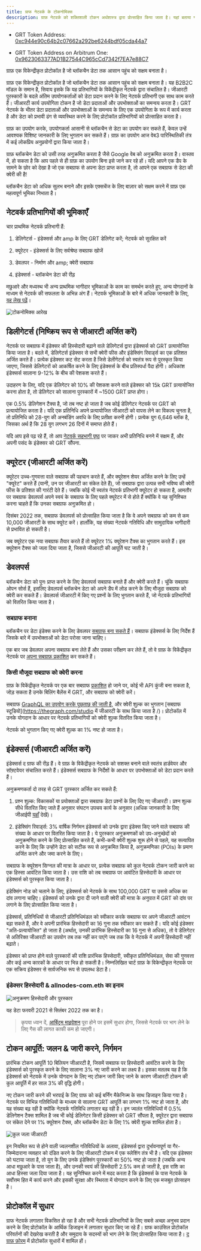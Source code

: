 ```yaml
---
title: ग्राफ नेटवर्क के टोकनोमिक्स
description: ग्राफ़ नेटवर्क को शक्तिशाली टोकन अर्थशास्त्र द्वारा प्रोत्साहित किया जाता है। यहां बताया गया है कि कैसे GET, ग्राफ़ का मूल कार्य उपयोगिता टोकन काम करता है।
---
```


- GRT Token Address: [0xc944e90c64b2c07662a292be6244bdf05cda44a7](https://etherscan.io/token/0xc944e90c64b2c07662a292be6244bdf05cda44a7)

- GRT Token Address on Arbitrum One: [0x9623063377AD1B27544C965cCd7342f7EA7e88C7](https://arbiscan.io/token/0x9623063377ad1b27544c965ccd7342f7ea7e88c7)

ग्राफ़ एक विकेन्द्रीकृत प्रोटोकॉल है जो ब्लॉकचैन डेटा तक आसान पहुंच को सक्षम बनाता है।

ग्राफ़ एक विकेन्द्रीकृत प्रोटोकॉल है जो ब्लॉकचैन डेटा तक आसान पहुंच को सक्षम बनाता है। यह B2B2C मॉडल के समान है, सिवाय इसके कि यह प्रतिभागियों के विकेंद्रीकृत नेटवर्क द्वारा संचालित है। जीआरटी पुरस्कारों के बदले अंतिम उपयोगकर्ताओं को डेटा प्रदान करने के लिए नेटवर्क प्रतिभागी एक साथ काम करते हैं। जीआरटी कार्य उपयोगिता टोकन है जो डेटा प्रदाताओं और उपभोक्ताओं का समन्वय करता है। GRT नेटवर्क के भीतर डेटा प्रदाताओं और उपभोक्ताओं के समन्वय के लिए एक उपयोगिता के रूप में कार्य करता है और डेटा को प्रभावी ढंग से व्यवस्थित करने के लिए प्रोटोकॉल प्रतिभागियों को प्रोत्साहित करता है।

ग्राफ़ का उपयोग करके, उपयोगकर्ता आसानी से ब्लॉकचैन से डेटा का उपयोग कर सकते हैं, केवल उन्हें आवश्यक विशिष्ट जानकारी के लिए भुगतान कर सकते हैं। ग्राफ़ का उपयोग आज वेब3 पारिस्थितिकी तंत्र में कई लोकप्रिय अनुप्रयोगों द्वारा किया जाता है।

ग्राफ़ ब्लॉकचेन डेटा को उसी तरह अनुक्रमित करता है जैसे Google वेब को अनुक्रमित करता है। वास्तव में, हो सकता है कि आप पहले से ही ग्राफ़ का उपयोग बिना इसे जाने कर रहे हों। यदि आपने एक डैप के सामने के छोर को देखा है जो एक सबग्राफ से अपना डेटा प्राप्त करता है, तो आपने एक सबग्राफ से डेटा की क्वेरी की है!

ब्लॉकचैन डेटा को अधिक सुलभ बनाने और इसके एक्सचेंज के लिए बाज़ार को सक्षम करने में ग्राफ़ एक महत्वपूर्ण भूमिका निभाता है।

## नेटवर्क प्रतिभागियों की भूमिकाएँ

चार प्राथमिक नेटवर्क प्रतिभागी हैं:

1.  डेलिगेटर्स - इंडेक्सर्स और amp के लिए GRT डेलिगेट करें; नेटवर्क को सुरक्षित करें

2.  क्यूरेटर - इंडेक्सर्स के लिए सर्वश्रेष्ठ सबग्राफ खोजें

3.  डेवलपर - निर्माण और amp; क्वेरी सबग्राफ

4.  इंडेक्सर्स - ब्लॉकचेन डेटा की रीढ़

मछुआरे और मध्यस्थ भी अन्य प्राथमिक भागीदार भूमिकाओं के काम का समर्थन करते हुए, अन्य योगदानों के माध्यम से नेटवर्क की सफलता के अभिन्न अंग हैं। नेटवर्क भूमिकाओं के बारे में अधिक जानकारी के लिए, [यह लेख पढ़ें](https://thegraph.com/blog/the-graph-grt-token-economics/)।

![टोकनोमिक्स आरेख](/img/updated-tokenomics-image.png)

## डिलीगेटर्स (निष्क्रिय रूप से जीआरटी अर्जित करें)

नेटवर्क पर सबग्राफ में इंडेक्सर की हिस्सेदारी बढ़ाने वाले डेलिगेटर्स द्वारा इंडेक्सर्स को GRT प्रत्यायोजित किया जाता है। बदले में, डेलिगेटर्स इंडेक्सर से सभी क्वेरी फीस और इंडेक्सिंग रिवार्ड्स का एक प्रतिशत अर्जित करते हैं। प्रत्येक इंडेक्सर कट सेट करता है जिसे डेलीगेटर्स को स्वतंत्र रूप से पुरस्कृत किया जाएगा, जिससे डेलिगेटरों को आकर्षित करने के लिए इंडेक्सर्स के बीच प्रतिस्पर्धा पैदा होगी। अधिकांश इंडेक्सर्स सालाना 9-12% के बीच की पेशकश करते हैं।

उदाहरण के लिए, यदि एक डेलिगेटर को 10% की पेशकश करने वाले इंडेक्सर को 15k GRT प्रत्यायोजित करना होता है, तो डेलिगेटर को सालाना पुरस्कारों में ~1500 GRT प्राप्त होगा।

एक 0.5% डेलिगेशन टैक्स है, जो तब नष्ट हो जाता है जब कोई डेलिगेटर नेटवर्क पर GRT को प्रत्यायोजित करता है। यदि एक प्रतिनिधि अपने प्रत्यायोजित जीआरटी को वापस लेने का विकल्प चुनता है, तो प्रतिनिधि को 28-युग की अनबंडिंग अवधि के लिए प्रतीक्षा करनी होगी। प्रत्येक युग 6,646 ब्लॉक है, जिसका अर्थ है कि 28 युग लगभग 26 दिनों में समाप्त होते हैं।

यदि आप इसे पढ़ रहे हैं, तो आप [नेटवर्क सहभागी पृष्ठ](https://thegraph.com/explorer/participants/indexers) पर जाकर अभी प्रतिनिधि बनने में सक्षम हैं, और अपनी पसंद के इंडेक्सर को GRT सौंपना.

## क्यूरेटर (जीआरटी अर्जित करें)

क्यूरेटर उच्च-गुणवत्ता वाले सबग्राफ की पहचान करते हैं, और क्यूरेशन शेयर अर्जित करने के लिए उन्हें "क्यूरेट" करते हैं (यानी, उन पर जीआरटी का संकेत देते हैं), जो सबग्राफ द्वारा उत्पन्न सभी भविष्य की क्वेरी फीस के प्रतिशत की गारंटी देते हैं। जबकि कोई भी स्वतंत्र नेटवर्क प्रतिभागी क्यूरेटर हो सकता है, आमतौर पर सबग्राफ डेवलपर्स अपने स्वयं के सबग्राफ के लिए पहले क्यूरेटर में से होते हैं क्योंकि वे यह सुनिश्चित करना चाहते हैं कि उनका सबग्राफ अनुक्रमित हो।

दिसंबर 2022 तक, सबग्राफ डेवलपर्स को प्रोत्साहित किया जाता है कि वे अपने सबग्राफ को कम से कम 10,000 जीआरटी के साथ क्यूरेट करें। हालाँकि, यह संख्या नेटवर्क गतिविधि और सामुदायिक भागीदारी से प्रभावित हो सकती है।

जब क्यूरेटर एक नया सबग्राफ तैयार करते हैं तो क्यूरेटर 1% क्यूरेशन टैक्स का भुगतान करते हैं। इस क्यूरेशन टैक्स को जला दिया जाता है, जिससे जीआरटी की आपूर्ति घट जाती है।

## डेवलपर्स

ब्लॉकचैन डेटा को पुनः प्राप्त करने के लिए डेवलपर्स सबग्राफ बनाते हैं और क्वेरी करते हैं। चूंकि सबग्राफ ओपन सोर्स हैं, इसलिए डेवलपर्स ब्लॉकचेन डेटा को अपने डैप में लोड करने के लिए मौजूदा सबग्राफ को क्वेरी कर सकते हैं। डेवलपर्स जीआरटी में किए गए प्रश्नों के लिए भुगतान करते हैं, जो नेटवर्क प्रतिभागियों को वितरित किया जाता है।

### सबग्राफ बनाना

ब्लॉकचैन पर डेटा इंडेक्स करने के लिए डेवलपर [सबग्राफ बना सकते हैं](/developing/creating-a-subgraph/)। सबग्राफ इंडेक्सर्स के लिए निर्देश हैं जिसके बारे में उपभोक्ताओं को डेटा परोसा जाना चाहिए।

एक बार जब डेवलपर अपना सबग्राफ बना लेते हैं और उसका परीक्षण कर लेते हैं, तो वे ग्राफ़ के विकेंद्रीकृत नेटवर्क पर [अपना सबग्राफ़ प्रकाशित](/publishing/publishing-a-subgraph/) कर सकते हैं।

### किसी मौजूदा सबग्राफ को क्वेरी करना

ग्राफ़ के विकेंद्रीकृत नेटवर्क पर एक बार सबग्राफ [प्रकाशित](https://thegraph.com/docs/en/publishing/publishing-a-subgraph/) हो जाने पर, कोई भी API कुंजी बना सकता है, जोड़ सकता है उनके बिलिंग बैलेंस में GRT, और सबग्राफ को क्वेरी करें।

सबग्राफ [GraphQL का उपयोग करके पूछताछ की जाती है](/querying/querying-the-graph/), और क्वेरी शुल्क का भुगतान [सबग्राफ स्टूडियो](https://thegraph.com/studio में जीआरटी के साथ किया जाता है /)। प्रोटोकॉल में उनके योगदान के आधार पर नेटवर्क प्रतिभागियों को क्वेरी शुल्क वितरित किया जाता है।

नेटवर्क को भुगतान किए गए क्वेरी शुल्क का 1% नष्ट हो जाता है।

## इंडेक्सर्स (जीआरटी अर्जित करें)

इंडेक्सर्स द ग्राफ की रीढ़ हैं। वे ग्राफ़ के विकेंद्रीकृत नेटवर्क को सशक्त बनाने वाले स्वतंत्र हार्डवेयर और सॉफ़्टवेयर संचालित करते हैं। इंडेक्सर्स सबग्राफ के निर्देशों के आधार पर उपभोक्ताओं को डेटा प्रदान करते हैं।

अनुक्रमणकर्ता दो तरह से GRT पुरस्कार अर्जित कर सकते हैं:

1.  प्रश्न शुल्क: विकासकों या प्रयोक्ताओं द्वारा सबग्राफ डेटा प्रश्नों के लिए दिए गए जीआरटी। प्रश्न शुल्क सीधे वितरित किए जाते हैं अनुसार संघटन उपचय कार्य के अनुसार (अधिक जानकारी के लिए जीआईपी [यहाँ](https://forum.thegraph.com/t/gip-0051-exponential-query-fee-rebates-for-indexers/4162) देखें)।

2.  इंडेक्सिंग रिवार्ड्स: 3% वार्षिक निर्गमन इंडेक्सर्स को उनके द्वारा इंडेक्स किए जाने वाले सबग्राफ की संख्या के आधार पर वितरित किया जाता है। ये पुरस्कार अनुक्रमणकों को उप-अनुच्छेदों को अनुक्रमणित करने के लिए प्रोत्साहित करते हैं, कभी-कभी क्वेरी शुल्क शुरू होने से पहले, यह सत्यापित करने के लिए कि उन्होंने डेटा को सटीक रूप से अनुक्रमित किया है, अनुक्रमणिका (POIs) के प्रमाण अर्जित करने और जमा करने के लिए।

सबग्राफ के क्यूरेशन सिग्नल की मात्रा के आधार पर, प्रत्येक सबग्राफ को कुल नेटवर्क टोकन जारी करने का एक हिस्सा आवंटित किया जाता है। उस राशि को तब सबग्राफ पर आवंटित हिस्सेदारी के आधार पर इंडेक्सर्स को पुरस्कृत किया जाता है।

इंडेक्सिंग नोड को चलाने के लिए, इंडेक्सर्स को नेटवर्क के साथ 100,000 GRT या उससे अधिक का दांव लगाना चाहिए। इंडेक्सर्स को उनके द्वारा दी जाने वाली क्वेरी की मात्रा के अनुपात में GRT को दांव पर लगाने के लिए प्रोत्साहित किया जाता है।

इंडेक्सर्स, प्रतिनिधियों से जीआरटी प्रतिनिधिमंडल को स्वीकार करके सबग्राफ पर अपने जीआरटी आवंटन बढ़ा सकते हैं, और वे अपनी प्रारंभिक हिस्सेदारी का 16 गुना तक स्वीकार कर सकते हैं। यदि कोई इंडेक्सर "अति-प्रत्यायोजित" हो जाता है (अर्थात्, उनकी प्रारंभिक हिस्सेदारी का 16 गुना से अधिक), तो वे डेलिगेटर से अतिरिक्त जीआरटी का उपयोग तब तक नहीं कर पाएंगे जब तक कि वे नेटवर्क में अपनी हिस्सेदारी नहीं बढ़ाते।

इंडेक्सर को प्राप्त होने वाले पुरस्कारों की राशि प्रारंभिक हिस्सेदारी, स्वीकृत प्रतिनिधिमंडल, सेवा की गुणवत्ता और कई अन्य कारकों के आधार पर भिन्न हो सकती है। निम्नलिखित चार्ट ग्राफ़ के विकेन्द्रीकृत नेटवर्क पर एक सक्रिय इंडेक्सर से सार्वजनिक रूप से उपलब्ध डेटा है।

### इंडेक्सर हिस्सेदारी & allnodes-com.eth का इनाम

![अनुक्रमण हिस्सेदारी और पुरस्कार](/img/indexing-stake-and-income.png)

यह डेटा फरवरी 2021 से सितंबर 2022 तक का है।

> कृपया ध्यान दें, [आर्बिट्रम माइग्रेशन](https://forum.thegraph.com/t/gip-0037-the-graph-arbitrum-deployment-with-linear-rewards-minted-in-l2/3551) पूरा होने पर इसमें सुधार होगा, जिससे नेटवर्क पर भाग लेने के लिए गैस की लागत काफी कम हो जाएगी।

## टोकन आपूर्ति: जलन & जारी करने, निर्गमन

प्रारंभिक टोकन आपूर्ति 10 बिलियन जीआरटी है, जिसमें सबग्राफ पर हिस्सेदारी आवंटित करने के लिए इंडेक्सर्स को पुरस्कृत करने के लिए सालाना 3% नए जारी करने का लक्ष्य है। इसका मतलब यह है कि इंडेक्सर्स को नेटवर्क में उनके योगदान के लिए नए टोकन जारी किए जाने के कारण जीआरटी टोकन की कुल आपूर्ति में हर साल 3% की वृद्धि होगी।

नए टोकन जारी करने की भरपाई के लिए ग्राफ को कई बर्निंग मैकेनिज्म के साथ डिजाइन किया गया है। नेटवर्क पर विभिन्न गतिविधियों के माध्यम से सालाना GRT आपूर्ति का लगभग 1% नष्ट हो जाता है, और यह संख्या बढ़ रही है क्योंकि नेटवर्क गतिविधि लगातार बढ़ रही है। इन ज्वलंत गतिविधियों में 0.5% डेलिगेशन टैक्स शामिल है जब भी कोई डेलिगेटर किसी इंडेक्सर को GRT सौंपता है, क्यूरेटर द्वारा सबग्राफ पर संकेत देने पर 1% क्यूरेशन टैक्स, और ब्लॉकचैन डेटा के लिए 1% क्वेरी शुल्क शामिल होता है।

![कुल जला जीआरटी](/img/total-burned-grt.jpeg)

इन नियमित रूप से होने वाली ज्वलनशील गतिविधियों के अलावा, इंडेक्सर्स द्वारा दुर्भावनापूर्ण या गैर-जिम्मेदाराना व्यवहार को दंडित करने के लिए जीआरटी टोकन में एक स्लेशिंग तंत्र भी है। यदि एक इंडेक्सर को घटाया जाता है, तो युग के लिए उनके इंडेक्सिंग पुरस्कारों का 50% नष्ट हो जाता है (जबकि अन्य आधा मछुआरे के पास जाता है), और उनकी स्वयं की हिस्सेदारी 2.5% कम हो जाती है, इस राशि का आधा हिस्सा जला दिया जाता है। यह सुनिश्चित करने में मदद करता है कि इंडेक्सर्स के पास नेटवर्क के सर्वोत्तम हित में कार्य करने और इसकी सुरक्षा और स्थिरता में योगदान करने के लिए एक मजबूत प्रोत्साहन है।

## प्रोटोकॉल में सुधार

ग्राफ नेटवर्क लगातार विकसित हो रहा है और सभी नेटवर्क प्रतिभागियों के लिए सबसे अच्छा अनुभव प्रदान करने के लिए प्रोटोकॉल के आर्थिक डिजाइन में लगातार सुधार किए जा रहे हैं। ग्राफ काउंसिल प्रोटोकॉल परिवर्तनों की देखरेख करती है और समुदाय के सदस्यों को भाग लेने के लिए प्रोत्साहित किया जाता है। [द ग्राफ़ फ़ोरम](https://forum.thegraph.com/) में प्रोटोकॉल सुधारों में शामिल हों।
